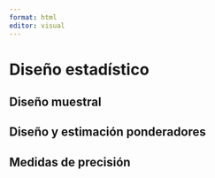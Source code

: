 ```yaml
---
format: html
editor: visual
---
```


# Diseño estadístico {#dis-muest}

## Diseño muestral

## Diseño y estimación ponderadores

## Medidas de precisión

